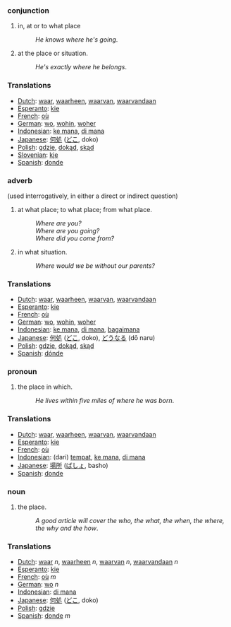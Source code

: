 ===conjunction===
#in, at or to what place
#:''He knows where he's going''.
#at the place or situation.
#:''He's exactly where he belongs''.

=== Translations ===
*[[Dutch]]: [[waar]], [[waarheen]], [[waarvan]], [[waarvandaan]]
*[[Esperanto]]: [[kie]]
*[[French]]: [[où]]
*[[German]]: [[wo]], [[wohin]], [[woher]]
*[[Indonesian]]: [[ke mana]], [[di mana]]
*[[Japanese]]: [[何処]] ([[どこ]], doko)
*[[Polish]]: [[gdzie]], [[dokąd]], [[skąd]]
*[[Slovenian]]: [[kje]]
*[[Spanish]]: [[donde]]

===adverb===
(used interrogatively, in either a direct or indirect question)
#at what place; to what place; from what place.
#:''Where are you?''
#:''Where are you going?''
#:''Where did you come from?''
#in what situation.
#:''Where would we be without our parents?''

=== Translations ===
*[[Dutch]]: [[waar]], [[waarheen]], [[waarvan]], [[waarvandaan]]
*[[Esperanto]]: [[kie]]
*[[French]]: [[où]]
*[[German]]: [[wo]], [[wohin]], [[woher]]
*[[Indonesian]]: [[ke mana]], [[di mana]], [[bagaimana]]
*[[Japanese]]: [[何処]] ([[どこ]], doko), [[どうなる]] (dō naru)
*[[Polish]]: [[gdzie]], [[dokąd]], [[skąd]]
*[[Spanish]]: [[dónde]]

===pronoun===
#the place in which.
#:''He lives within five miles of where he was born''.

=== Translations ===
*[[Dutch]]: [[waar]], [[waarheen]], [[waarvan]], [[waarvandaan]]
*[[Esperanto]]: [[kie]]
*[[French]]: [[où]]
*[[Indonesian]]: (dari) [[tempat]], [[ke mana]], [[di mana]]
*[[Japanese]]: [[場所]] ([[ばしょ]], basho)
*[[Spanish]]: [[donde]]

===noun===
#the place.
#:''A good article will cover the who, the what, the when, the where, the why and the how''.

=== Translations ===
*[[Dutch]]: [[waar]] ''n'', [[waarheen]] ''n'', [[waarvan]] ''n'', [[waarvandaan]] ''n''
*[[Esperanto]]: [[kie]]
*[[French]]: [[où]] ''m''
*[[German]]: [[wo]] ''n''
*[[Indonesian]]: [[di mana]]
*[[Japanese]]: [[何処]] ([[どこ]], doko)
*[[Polish]]: [[gdzie]]
*[[Spanish]]: [[donde]] ''m''